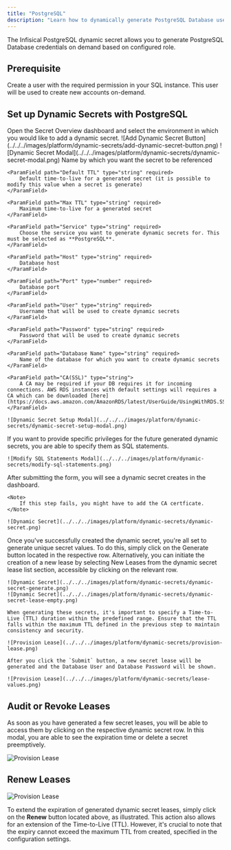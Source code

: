 ```yaml
---
title: "PostgreSQL"
description: "Learn how to dynamically generate PostgreSQL Database user passwords."
---
```


The Infisical PostgreSQL dynamic secret allows you to generate PostgreSQL Database credentials on demand based on configured role.

## Prerequisite

Create a user with the required permission in your SQL instance. This user will be used to create new accounts on-demand.


## Set up Dynamic Secrets with PostgreSQL

<Steps>
  <Step title="Open Secret Overview Dashboard">
	Open the Secret Overview dashboard and select the environment in which you would like to add a dynamic secret.
  </Step>
  <Step title="Click on the `Add Dynamic Secret` button">
	![Add Dynamic Secret Button](../../../images/platform/dynamic-secrets/add-dynamic-secret-button.png)
  </Step>
  <Step title="Select `SQL Database`">
	![Dynamic Secret Modal](../../../images/platform/dynamic-secrets/dynamic-secret-modal.png)
  </Step>
  <Step title="Provide the inputs for dynamic secret parameters">
	<ParamField path="Secret Name" type="string" required>
		Name by which you want the secret to be referenced
	</ParamField>

	<ParamField path="Default TTL" type="string" required>
		Default time-to-live for a generated secret (it is possible to modify this value when a secret is generate)
	</ParamField>

	<ParamField path="Max TTL" type="string" required>
		Maximum time-to-live for a generated secret
	</ParamField>

	<ParamField path="Service" type="string" required>
		Choose the service you want to generate dynamic secrets for. This must be selected as **PostgreSQL**.
	</ParamField>

	<ParamField path="Host" type="string" required>
		Database host
	</ParamField>

	<ParamField path="Port" type="number" required>
		Database port
	</ParamField>

	<ParamField path="User" type="string" required>
		Username that will be used to create dynamic secrets
	</ParamField>

	<ParamField path="Password" type="string" required>
		Password that will be used to create dynamic secrets
	</ParamField>

	<ParamField path="Database Name" type="string" required>
		Name of the database for which you want to create dynamic secrets
	</ParamField>
 
	<ParamField path="CA(SSL)" type="string">
		A CA may be required if your DB requires it for incoming connections. AWS RDS instances with default settings will requires a CA which can be downloaded [here](https://docs.aws.amazon.com/AmazonRDS/latest/UserGuide/UsingWithRDS.SSL.html#UsingWithRDS.SSL.CertificatesAllRegions).
	</ParamField>

	![Dynamic Secret Setup Modal](../../../images/platform/dynamic-secrets/dynamic-secret-setup-modal.png)

  </Step>
  <Step title="(Optional) Modify SQL Statements">
  	If you want to provide specific privileges for the future generated dynamic secrets, you are able to specify them as SQL statements. 

	![Modify SQL Statements Modal](../../../images/platform/dynamic-secrets/modify-sql-statements.png)
  </Step>
  <Step title="Click `Submit`">
  	After submitting the form, you will see a dynamic secret creates in the dashboard. 

	<Note>
		If this step fails, you might have to add the CA certficate. 
	</Note>

	![Dynamic Secret](../../../images/platform/dynamic-secrets/dynamic-secret.png)
  </Step>
  <Step title="Generate dynamic secrets">
	Once you've successfully created the dynamic secret, you're all set to generate unique secret values. To do this, simply click on the Generate button located in the respective row. Alternatively, you can initiate the creation of a new lease by selecting New Leases from the dynamic secret lease list section, accessible by clicking on the relevant row.

	![Dynamic Secret](../../../images/platform/dynamic-secrets/dynamic-secret-generate.png)
	![Dynamic Secret](../../../images/platform/dynamic-secrets/dynamic-secret-lease-empty.png)

	When generating these secrets, it's important to specify a Time-to-Live (TTL) duration within the predefined range. Ensure that the TTL falls within the maximum TTL defined in the previous step to maintain consistency and security.

	![Provision Lease](../../../images/platform/dynamic-secrets/provision-lease.png)

	After you click the `Submit` button, a new secret lease will be generated and the Database User and Database Password will be shown. 

	![Provision Lease](../../../images/platform/dynamic-secrets/lease-values.png)
  </Step>
</Steps>

## Audit or Revoke Leases
As soon as you have generated a few secret leases, you will be able to access them by clicking on the respective dynamic secret row. In this modal, you are able to see the expiration time or delete a secret preemptively.

![Provision Lease](../../../images/platform/dynamic-secrets/lease-data.png)

## Renew Leases

![Provision Lease](../../../images/platform/dynamic-secrets/dynamic-secret-lease-renew.png)

To extend the expiration of generated dynamic secret leases, simply click on the **Renew** button located above, as illustrated. This action also allows for an extension of the Time-to-Live (TTL). 
However, it's crucial to note that the expiry cannot exceed the maximum TTL from created, specified in the configuration settings.
